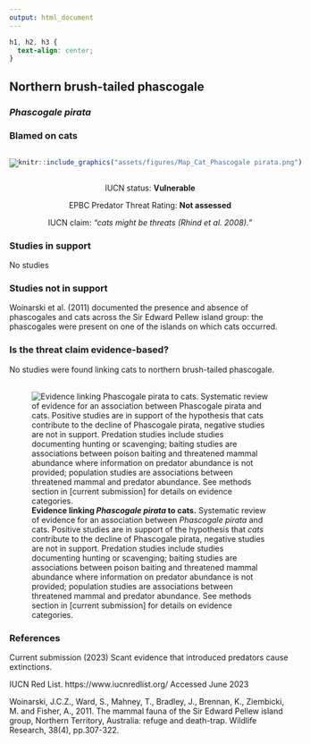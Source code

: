 ```yaml
---
output: html_document
---
```

```css
h1, h2, h3 {
  text-align: center;
}
```

## **Northern brush-tailed phascogale**
### *Phascogale pirata*
### Blamed on cats

:::: {style="display: flex;"}

[![](assets/photos/Phascogale pirata.png)](https://www.inaturalist.org/photos/4309980?size=original)

::: {}

:::

::: {}
  ```r
  knitr::include_graphics("assets/figures/Map_Cat_Phascogale pirata.png")
  ```
:::

::::
<center>
IUCN status: **Vulnerable**

EPBC Predator Threat Rating: **Not assessed**

IUCN claim: *"cats might be threats (Rhind et al. 2008)."*

</center>

### Studies in support

No studies

### Studies not in support

Woinarski et al. (2011) documented the presence and absence of phascogales and cats across the Sir Edward Pellew island group: the phascogales were present on one of the islands on which cats occurred.

### Is the threat claim evidence-based?

No studies were found linking cats to northern brush-tailed phascogale.
<br>
<br>

![**Evidence linking *Phascogale pirata* to cats.** Systematic review of evidence for an association between *Phascogale pirata* and cats. Positive studies are in support of the hypothesis that *cats* contribute to the decline of Phascogale pirata, negative studies are not in support. Predation studies include studies documenting hunting or scavenging; baiting studies are associations between poison baiting and threatened mammal abundance where information on predator abundance is not provided; population studies are associations between threatened mammal and predator abundance. See methods section in [current submission] for details on evidence categories.](assets/figures/Main_Evidence_Cat_Phascogale pirata.png)

### References



Current submission (2023) Scant evidence that introduced predators cause extinctions.

IUCN Red List. https://www.iucnredlist.org/ Accessed June 2023

Woinarski, J.C.Z., Ward, S., Mahney, T., Bradley, J., Brennan, K., Ziembicki, M. and Fisher, A., 2011. The mammal fauna of the Sir Edward Pellew island group, Northern Territory, Australia: refuge and death-trap. Wildlife Research, 38(4), pp.307-322.

